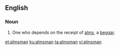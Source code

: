==English==

===Noun===
{{en-noun|almsmen}}

# {{context|obsolete|lang=en}}  One who depends on the receipt of [[alms]], a [[beggar]].

[[et:almsman]]
[[ku:almsman]]
[[ta:almsman]]
[[vi:almsman]]